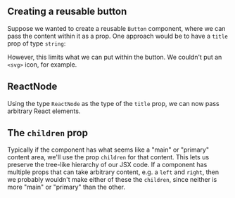 
## Creating a reusable button

Suppose we wanted to create a reusable `Button` component, where we can pass the content within it as a prop. One approach would be to have a `title` prop of type `string`:

<Example code={buttonTitle} />

However, this limits what we can put within the button. We couldn't put an `<svg>` icon, for example.

## ReactNode

Using the type `ReactNode` as the type of the `title` prop, we can now pass arbitrary React elements.

<Example code={buttonTitleNode} />

## The `children` prop

Typically if the component has what seems like a "main" or "primary" content area, we'll use the prop `children` for that content. This lets us preserve the tree-like hierarchy of our JSX code. If a component has multiple props that can take arbitrary content, e.g. a `left` and `right`, then we probably wouldn't make either of these the `children`, since neither is more "main" or "primary" than the other.

<Example code={buttonChildren} />
